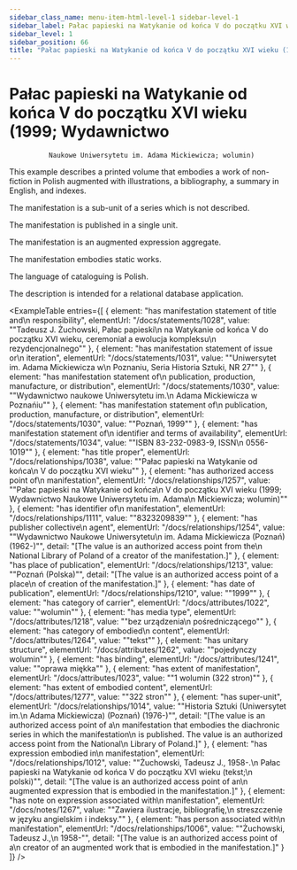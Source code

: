```yaml
---
sidebar_class_name: menu-item-html-level-1 sidebar-level-1
sidebar_label: Pałac papieski na Watykanie od końca V do początku XVI wieku (1999; Wydawnictwo Naukowe Uniwersytetu im. Adama Mickiewicza; wolumin)
sidebar_level: 1
sidebar_position: 66
title: "Pałac papieski na Watykanie od końca V do początku XVI wieku (1999; Wydawnictwo\n              Naukowe Uniwersytetu im. Adama Mickiewicza; wolumin)"
---
```


# Pałac papieski na Watykanie od końca V do początku XVI wieku (1999; Wydawnictwo
              Naukowe Uniwersytetu im. Adama Mickiewicza; wolumin)

This example describes a printed volume that embodies a work of non-fiction in Polish
              augmented with illustrations, a bibliography, a summary in English, and indexes.

The manifestation is a sub-unit of a series which is not described.

The manifestation is published in a single unit.

The manifestation is an augmented expression aggregate.

The manifestation embodies static works.

The language of cataloguing is Polish.

The description is intended for a relational database application.

<ExampleTable
  entries={[
    {
      element: "has manifestation statement of title and\n                    responsibility",
      elementUrl: "/docs/statements/1028",
      value: "\"Tadeusz J. Żuchowski, Pałac papieski\n                  na Watykanie od końca V do początku XVI wieku, ceremoniał a ewolucja kompleksu\n                  rezydencjonalnego\""
    },
    {
      element: "has manifestation statement of issue or\n                    iteration",
      elementUrl: "/docs/statements/1031",
      value: "\"Uniwersytet im. Adama Mickiewicza w\n                  Poznaniu, Seria Historia Sztuki, NR 27\""
    },
    {
      element: "has manifestation statement of\n                    publication, production, manufacture, or distribution",
      elementUrl: "/docs/statements/1030",
      value: "\"Wydawnictwo naukowe Uniwersytetu im.\n                  Adama Mickiewicza w Poznańiu\""
    },
    {
      element: "has manifestation statement of\n                    publication, production, manufacture, or distribution",
      elementUrl: "/docs/statements/1030",
      value: "\"Poznań, 1999\""
    },
    {
      element: "has manifestation statement of\n                    identifier and terms of availability",
      elementUrl: "/docs/statements/1034",
      value: "\"ISBN 83-232-0983-9, ISSN\n                  0556-1019\""
    },
    {
      element: "has title proper",
      elementUrl: "/docs/relationships/1038",
      value: "\"Pałac papieski na Watykanie od końca\n                  V do początku XVI wieku\""
    },
    {
      element: "has authorized access point of\n                    manifestation",
      elementUrl: "/docs/relationships/1257",
      value: "\"Pałac papieski na Watykanie od końca\n                  V do początku XVI wieku (1999; Wydawnictwo Naukowe Uniwersytetu im. Adama\n                  Mickiewicza; wolumin)\""
    },
    {
      element: "has identifier of\n                  manifestation",
      elementUrl: "/docs/relationships/1111",
      value: "\"8323209839\""
    },
    {
      element: "has publisher collective\n                    agent",
      elementUrl: "/docs/relationships/1254",
      value: "\"Wydawnictwo Naukowe Uniwersytetu\n                    im. Adama Mickiewicza (Poznań) (1962-)\"",
      detail: "[The value is an authorized access point from the\n                      National Library of Poland of a creator of the manifestation.]"
    },
    {
      element: "has place of publication",
      elementUrl: "/docs/relationships/1213",
      value: "\"Poznań (Polska)\"",
      detail: "[The value is an authorized access point of a place\n                      of creation of the manifestation.]"
    },
    {
      element: "has date of publication",
      elementUrl: "/docs/relationships/1210",
      value: "\"1999\""
    },
    {
      element: "has category of carrier",
      elementUrl: "/docs/attributes/1022",
      value: "\"wolumin\""
    },
    {
      element: "has media type",
      elementUrl: "/docs/attributes/1218",
      value: "\"bez urządzenia\n                  pośredniczącego\""
    },
    {
      element: "has category of embodied\n                  content",
      elementUrl: "/docs/attributes/1264",
      value: "\"tekst\""
    },
    {
      element: "has unitary structure",
      elementUrl: "/docs/attributes/1262",
      value: "\"pojedynczy wolumin\""
    },
    {
      element: "has binding",
      elementUrl: "/docs/attributes/1241",
      value: "\"oprawa miękka\""
    },
    {
      element: "has extent of manifestation",
      elementUrl: "/docs/attributes/1023",
      value: "\"1 wolumin (322 stron)\""
    },
    {
      element: "has extent of embodied content",
      elementUrl: "/docs/attributes/1277",
      value: "\"322 stron\""
    },
    {
      element: "has super-unit",
      elementUrl: "/docs/relationships/1014",
      value: "\"Historia Sztuki (Uniwersytet im.\n                    Adama Mickiewicza) (Poznań) (1976-)\"",
      detail: "[The value is an authorized access point of a\n                      manifestation that embodies the diachronic series in which the manifestation\n                      is published. The value is an authorized access point from the National\n                      Library of Poland.]"
    },
    {
      element: "has expression embodied in\n                      manifestation",
      elementUrl: "/docs/relationships/1012",
      value: "\"Żuchowski, Tadeusz J., 1958-.\n                    Pałac papieski na Watykanie od końca V do początku XVI wieku (tekst;\n                    polski)\"",
      detail: "[The value is an authorized access point of an\n                        augmented expression that is embodied in the manifestation.]"
    },
    {
      element: "has note on expression associated with\n                    manifestation",
      elementUrl: "/docs/notes/1267",
      value: "\"Zawiera ilustracje, bibliografię,\n                  streszczenie w języku angielskim i indeksy.\""
    },
    {
      element: "has person associated with\n                      manifestation",
      elementUrl: "/docs/relationships/1006",
      value: "\"Żuchowski, Tadeusz J.,\n                    1958-\"",
      detail: "[The value is an authorized access point of a\n                      creator of an augmented work that is embodied in the manifestation.]"
    }
  ]}
/>
